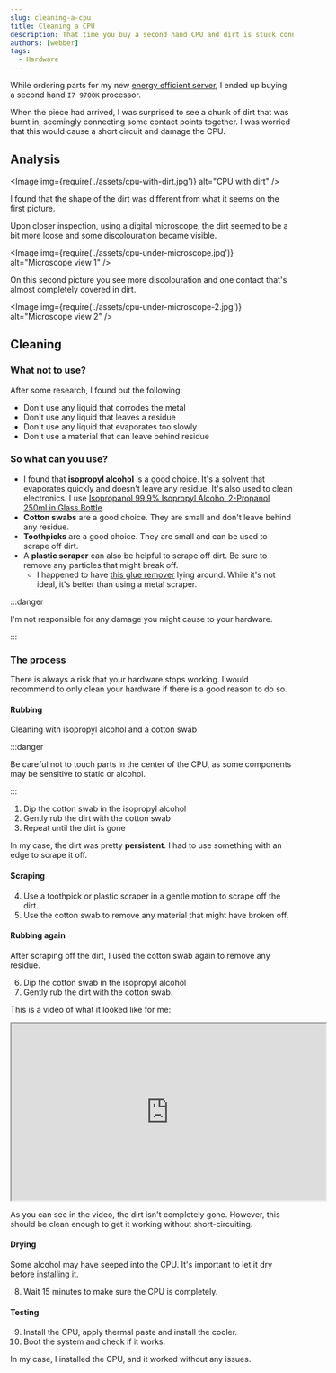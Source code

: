 ```yaml
---
slug: cleaning-a-cpu
title: Cleaning a CPU
description: That time you buy a second hand CPU and dirt is stuck connecting the pins together.
authors: [webber]
tags:
  - Hardware
---
```



While ordering parts for my new
[energy efficient server](/blog/building-an-energy-efficient-server), I ended up buying a second
hand `I7 9700K` processor.

When the piece had arrived, I was surprised to see a chunk of dirt that was burnt in, seemingly
connecting some contact points together. I was worried that this would cause a short circuit and
damage the CPU.

<!-- truncate -->

## Analysis

<Image img={require('./assets/cpu-with-dirt.jpg')} alt="CPU with dirt" />

I found that the shape of the dirt was different from what it seems on the first picture.

Upon closer inspection, using a digital microscope, the dirt seemed to be a bit more loose and some
discolouration became visible.

<Image img={require('./assets/cpu-under-microscope.jpg')} alt="Microscope view 1" />

On this second picture you see more discolouration and one contact that's almost completely covered
in dirt.

<Image img={require('./assets/cpu-under-microscope-2.jpg')} alt="Microscope view 2" />

## Cleaning

### What not to use?

After some research, I found out the following:

- Don't use any liquid that corrodes the metal
- Don't use any liquid that leaves a residue
- Don't use any liquid that evaporates too slowly
- Don't use a material that can leave behind residue

### So what can you use?

- I found that **isopropyl alcohol** is a good choice. It's a solvent that evaporates quickly and
  doesn't leave any residue. It's also used to clean electronics. I use
  [Isopropanol 99.9% Isopropyl Alcohol 2-Propanol 250ml in Glass Bottle](https://www.amazon.de/-/en/gp/product/B07G5MT4N1).
- **Cotton swabs** are a good choice. They are small and don't leave behind any residue.
- **Toothpicks** are a good choice. They are small and can be used to scrape off dirt.
- A **plastic scraper** can also be helpful to scrape off dirt. Be sure to remove any particles that
  might break off.
  - I happened to have
    [this glue remover](https://www.amazon.nl/FOSHIO-kunststof-schrapers-verwijderen-lijmverwijderaar/dp/B07YDF2RFJ)
    lying around. While it's not ideal, it's better than using a metal scraper.

:::danger

I'm not responsible for any damage you might cause to your hardware.

:::

### The process

There is always a risk that your hardware stops working. I would recommend to only clean your
hardware if there is a good reason to do so.

#### Rubbing

Cleaning with isopropyl alcohol and a cotton swab

:::danger

Be careful not to touch parts in the center of the CPU, as some components may be sensitive to
static or alcohol.

:::

1. Dip the cotton swab in the isopropyl alcohol
2. Gently rub the dirt with the cotton swab
3. Repeat until the dirt is gone

In my case, the dirt was pretty **persistent**. I had to use something with an edge to scrape it
off.

#### Scraping

4. Use a toothpick or plastic scraper in a gentle motion to scrape off the dirt.
5. Use the cotton swab to remove any material that might have broken off.

#### Rubbing again

After scraping off the dirt, I used the cotton swab again to remove any residue.

6. Dip the cotton swab in the isopropyl alcohol
7. Gently rub the dirt with the cotton swab.

This is a video of what it looked like for me:

<iframe
  width="560"
  height="315"
  style={{ width: '100%' }}
  src="https://www.youtube.com/embed/rjfujfhaVRA"
  title="YouTube video player"
  allow="accelerometer; autoplay; clipboard-write; encrypted-media; gyroscope; picture-in-picture; web-share"
  allowFullScreen
></iframe>

As you can see in the video, the dirt isn't completely gone. However, this should be clean enough to
get it working without short-circuiting.

#### Drying

Some alcohol may have seeped into the CPU. It's important to let it dry before installing it.

8. Wait 15 minutes to make sure the CPU is completely.

#### Testing

9. Install the CPU, apply thermal paste and install the cooler.
10. Boot the system and check if it works.

In my case, I installed the CPU, and it worked without any issues.

